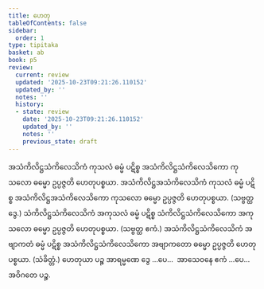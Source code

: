 ```yaml
---
title: ဟေတု
tableOfContents: false
sidebar:
  order: 1
type: tipitaka
basket: ab
book: p5
review:
  current: review
  updated: '2025-10-23T09:21:26.110152'
  updated_by: ''
  notes: ''
  history:
  - state: review
    date: '2025-10-23T09:21:26.110152'
    updated_by: ''
    notes: ''
    previous_state: draft
---
```



<ReviewStatus review={frontmatter.review} showDetails={true} />

<HypothesisAnnotation frontmatter={frontmatter} />

<DynamicBreadcrumb />

<Division number="10" book="p5" e="ch" v="39" p="3">

<Paragraph number="328" book="p5">
အသံကိလိဋ္ဌသံကိလေသိကံ ကုသလံ ဓမ္မံ ပဋိစ္စ အသံကိလိဋ္ဌသံကိလေသိကော ကုသလော ဓမ္မော ဥပ္ပဇ္ဇတိ ဟေတုပစ္စယာ.
</Paragraph>

<Paragraph number="329" book="p5">
အသံကိလိဋ္ဌအသံကိလေသိကံ ကုသလံ ဓမ္မံ ပဋိစ္စ အသံကိလိဋ္ဌအသံကိလေသိကော ကုသလော ဓမ္မော ဥပ္ပဇ္ဇတိ ဟေတုပစ္စယာ. (သဗ္ဗတ္ထ ဒွေ.)
</Paragraph>

<Paragraph number="330" book="p5">
သံကိလိဋ္ဌသံကိလေသိကံ အကုသလံ ဓမ္မံ ပဋိစ္စ သံကိလိဋ္ဌသံကိလေသိကော အကုသလော ဓမ္မော ဥပ္ပဇ္ဇတိ ဟေတုပစ္စယာ. (သဗ္ဗတ္ထ ဧကံ.)
</Paragraph>

<Paragraph number="331" book="p5">
အသံကိလိဋ္ဌသံကိလေသိကံ အဗျာကတံ ဓမ္မံ ပဋိစ္စ အသံကိလိဋ္ဌသံကိလေသိကော အဗျာကတော ဓမ္မော ဥပ္ပဇ္ဇတိ ဟေတုပစ္စယာ. (သံခိတ္တံ.)
</Paragraph>

<Paragraph number="332" book="p5">
ဟေတုယာ ပဉ္စ အာရမ္မဏေ ဒွေ …ပေ…  အာသေဝနေ ဧကံ …ပေ…  အဝိဂတေ ပဉ္စ.
</Paragraph>
</Division>